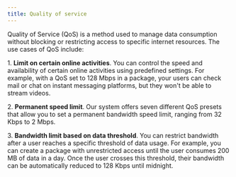 ---
title: Quality of service
---

Quality of Service (QoS) is a method used to manage data consumption without blocking or restricting access to specific internet resources. The use cases of QoS include: 

1\. **Limit on certain online activities**. You can control the speed and availability of certain online activities using predefined settings. For example, with a QoS set to 128 Mbps in a package, your users can check mail or chat on instant messaging platforms, but they won't be able to stream videos.

2\. **Permanent speed limit**. Our system offers seven different QoS presets that allow you to set a permanent bandwidth speed limit, ranging from 32 Kbps to 2 Mbps.

3\. **Bandwidth limit based on data threshold**. You can restrict bandwidth after a user reaches a specific threshold of data usage. For example, you can create a package with unrestricted access until the user consumes 200 MB of data in a day. Once the user crosses this threshold, their bandwidth can be automatically reduced to 128 Kbps until midnight.